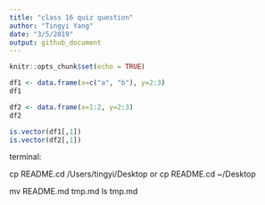 ```yaml
---
title: "class 16 quiz question"
author: "Tingyi Yang"
date: "3/5/2019"
output: github_document
---
```


```r
knitr::opts_chunk$set(echo = TRUE)
```

```r
df1 <- data.frame(x=c("a", "b"), y=2:3)
df1

df2 <- data.frame(x=1:2, y=2:3)
df2

is.vector(df1[,1])
is.vector(df2[,1])
```

terminal:

cp README.cd /Users/tingyi/Desktop
or 
cp README.cd ~/Desktop

mv README.md tmp.md
ls tmp.md
